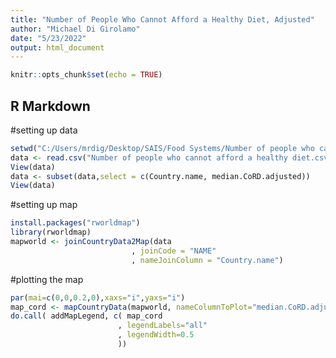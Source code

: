 ---
title: "Number of People Who Cannot Afford a Healthy Diet, Adjusted"
author: "Michael Di Girolamo"
date: "5/23/2022"
output: html_document
---

```{r setup, include=FALSE}
knitr::opts_chunk$set(echo = TRUE)
```

## R Markdown


#setting up data
```{r}
setwd("C:/Users/mrdig/Desktop/SAIS/Food Systems/Number of people who cannot afford a healthy diet")
data <- read.csv("Number of people who cannot afford a healthy diet.csv",sep = ",",header = TRUE)
View(data)
data <- subset(data,select = c(Country.name, median.CoRD.adjusted))
View(data)
```
#setting up map
```{r}
install.packages("rworldmap")
library(rworldmap)
mapworld <- joinCountryData2Map(data
                           , joinCode = "NAME"
                           , nameJoinColumn = "Country.name")

```
#plotting the map

```{r}
par(mai=c(0,0,0.2,0),xaxs="i",yaxs="i")
map_cord <- mapCountryData(mapworld, nameColumnToPlot="median.CoRD.adjusted",mapTitle = "Number of People Who Cannot Afford a Healthy Diet (Millions, Adjusted)", colourPalette = c("#f7fcf0","#e0f3db","#ccebc5","#a8ddb5","#7bccc4","#4eb3d3","#2b8cbe","#0868ac","#084081"),oceanCol = "gray",missingCountryCol = 'white',addLegend = FALSE)
do.call( addMapLegend, c( map_cord
                        , legendLabels="all"
                        , legendWidth=0.5
                        ))
```